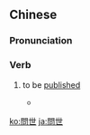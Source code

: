 {{also|问世}}
==Chinese==
{{zh-forms|s=问世}}

===Pronunciation===
{{zh-pron
|m=wènshì
|c=man6 sai3
|mn=qz,tw,xm:būn-sè/zz:būn-sì
|cat=v
}}

===Verb===
{{zh-verb}}

# {{lb|zh|of a publication|product|invention|etc.}} to be [[published]]
#* {{zh-x|接著[着]{zhe}，在 @一九七一 年，全 書 十四 篇 以「^臺北人」的 統稱 問世。|Following this in 1971, the complete book of fourteen stories '''was published''' under the collective title of "Taipei People".|ref='''1965:''' [[w:Pai Hsien-yung|Pai Hsien-yung]], ''{{w|Taipei People}}'' (Bilingual edition), Editor's Preface, ISBN 9622018599}}

{{zh-cat|Advanced}}

[[ko:問世]]
[[ja:問世]]
